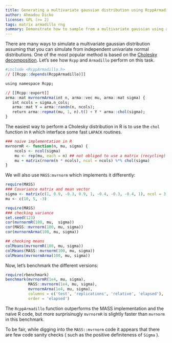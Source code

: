 ```yaml
---
title: Generating a multivariate gaussian distribution using RcppArmadillo
author: Ahmadou Dicko
license: GPL (>= 2)
tags: matrix armadillo rng
summary: Demonstrate how to sample from a multivariate gaussian using a Cholesky decomposition
---
```


There are many ways to simulate a multivariate gaussian distribution assuming that you can simulate from independent univariate normal distributions. 
One of the most popular method is based on the [Cholesky decomposition][1].
Let's see how `Rcpp` and `Armadillo` perform on this task.


```r
#include <RcppArmadillo.h>
// [[Rcpp::depends(RcppArmadillo)]]

using namespace Rcpp;

// [[Rcpp::export]]
arma::mat mvrnormArma(int n, arma::vec mu, arma::mat sigma) {
   int ncols = sigma.n_cols;
   arma::mat Y = arma::randn(n, ncols);
   return arma::repmat(mu, 1, n).t() + Y * arma::chol(sigma);
}
```


The easiest way to perform a Cholesky distribution in R is to use  the ``chol`` function in `R` which interface some fast `LAPACK` routines.


```r
### naive implementation in R
mvrnormR <- function(n, mu, sigma) {
    ncols <- ncol(sigma)
    mu <- rep(mu, each = n) ## not obliged to use a matrix (recycling)
    mu + matrix(rnorm(n * ncols), ncol = ncols) %*% chol(sigma)
}
```

We will also use ``MASS:mvrnorm`` which implements it differently:

```r
require(MASS)
### Covariance matrix and mean vector
sigma <- matrix(c(1, 0.9, -0.3, 0.9, 1, -0.4, -0.3, -0.4, 1), ncol = 3)
mu <- c(10, 5, -3)

require(MASS)
### checking variance
set.seed(123)
cor(mvrnormR(100, mu,  sigma))
cor(MASS::mvrnorm(100, mu, sigma))
cor(mvrnormArma(100, mu, sigma))

## checking means
colMeans(mvrnormR(100, mu, sigma))
colMeans(MASS::mvrnorm(100, mu, sigma))
colMeans(mvrnormArma(100, mu, sigma))
```

Now, let's benchmark the different versions:

```r
require(rbenchmark)
benchmark(mvrnormR(1e4, mu, sigma),
          MASS::mvrnorm(1e4, mu, sigma),
          mvrnormArma(1e4, mu, sigma),
          columns = c('test', 'replications', 'relative', 'elapsed'),
          order = 'elapsed')
```

The ``RcppArmadillo`` function outperforms the MASS implementation and the naive R code, but more surprisinugly ``mvrnormR`` is slightly faster than ``mvrnorm`` in this benchmark.

To be fair, while digging into the ``MASS::mvrnorm`` code it appears that there are few code sanity checks ( such as the positive definiteness  of `Sigma` ).



[1]: http://en.wikipedia.org/wiki/Cholesky_decomposition
